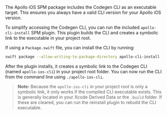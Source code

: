 The Apollo iOS SPM package includes the Codegen CLI as an executable target. This ensures you always have a valid CLI version for your Apollo iOS version.

To simplify accessing the Codegen CLI, you can run the included `apollo-cli-install` SPM plugin. This plugin builds the CLI and creates a symbolic link to the executable in your project root.

If using a `Package.swift` file, you can install the CLI by running:

```bash
swift package --allow-writing-to-package-directory apollo-cli-install
```

After the plugin installs, it creates a symbolic link to the Codegen CLI (named `apollo-ios-cli`) in your project root folder. You can now run the CLI from the command line using `./apollo-ios-cli`.

> **Note:** Because the `apollo-ios-cli` in your project root is only a symbolic link, it only works if the compiled CLI executable exists. This is generally located in your Xcode Derived Data or the `.build` folder. If these are cleared, you can run the reinstall plugin to rebuild the CLI executable.
